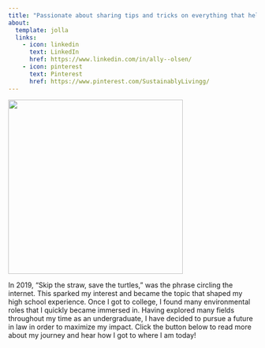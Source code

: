 ```yaml
---
title: "Passionate about sharing tips and tricks on everything that helps me live a more sustainable life."
about:
  template: jolla
  links:
    - icon: linkedin
      text: LinkedIn
      href: https://www.linkedin.com/in/ally--olsen/
    - icon: pinterest
      text: Pinterest
      href: https://www.pinterest.com/SustainablyLivingg/ 
---
```


![](pictures/logo.png){fig-align="center" width="354"}

In 2019, “Skip the straw, save the turtles,” was the phrase circling the internet. This sparked my interest and became the topic that shaped my high school experience. Once I got to college, I found many environmental roles that I quickly became immersed in. Having explored many fields throughout my time as an undergraduate, I have decided to pursue a future in law in order to maximize my impact. Click the button below to read more about my journey and hear how I got to where I am today!
